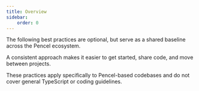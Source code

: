 ```yaml
---
title: Overview
sidebar:
    order: 0
---
```


The following best practices are optional, but serve as a shared baseline across the Pencel ecosystem.

A consistent approach makes it easier to get started, share code, and move between projects.

These practices apply specifically to Pencel-based codebases and do not cover general TypeScript or coding guidelines.
